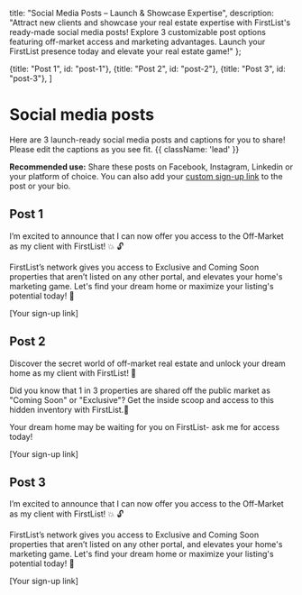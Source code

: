 
<meta name="og:title" content="Launch Your FirstList Presence with Ready-Made Social Media Posts" />
<meta name="og:description" content="Attract new clients & showcase expertise! Explore 3 customizable FirstList social media posts with examples. Announce off-market access & elevate your real estate game!"/>

  title: "Social Media Posts – Launch & Showcase Expertise",
  description: "Attract new clients and showcase your real estate expertise with FirstList's ready-made social media posts! Explore 3 customizable post options featuring off-market access and marketing advantages. Launch your FirstList presence today and elevate your real estate game!"
};


  {title: "Post 1", id: "post-1"},
  {title: "Post 2", id: "post-2"},
  {title: "Post 3", id: "post-3"},
]

# Social media posts

Here are 3 launch-ready social media posts and captions for you to share! Please edit the captions as you see fit. {{ className: 'lead' }}

**Recommended use:** Share these posts on Facebook, Instagram, Linkedin or your platform of choice. You can also add your [custom sign-up link](/contacts/add-contacts#sign-up-link) to the post or your bio. 

## Post 1

<MarketingAssets>
  <MarketingAsset
    src="/images/screenshots/marketing-resources/post-1-1_preview-firstlist.png"
    alt="Properties you won't find anywhere else"
    layout="square"
  />
  <MarketingAsset
    src="/images/screenshots/marketing-resources/post-1-2_preview-firstlist.png"
    alt="Properties you won't find anywhere else"
    layout="square"
  />
</MarketingAssets>

<MarketingMaterial>
I’m excited to announce that I can now offer you access to the Off-Market as my client with FirstList! 💥 🔓

FirstList’s network gives you access to Exclusive and Coming Soon properties that aren’t listed on any other portal, and elevates your home's marketing game. Let's find your dream home or maximize your listing's potential today! 🔑

[Your sign-up link]
</MarketingMaterial>

## Post 2

<MarketingAssets>
  <MarketingAsset
    src="/images/screenshots/marketing-resources/post-2-1_preview-firstlist.png"
    alt="1 in 3 properties are shared in the off-market"
    layout="square"
  />
  <MarketingAsset
    src="/images/screenshots/marketing-resources/post-2-2_preview-firstlist.png"
    alt="1 in 3 properties are shared in the off-market"
    layout="square"
  />
</MarketingAssets>

<MarketingMaterial>
Discover the secret world of off-market real estate and unlock your dream home as my client with FirstList! 🔑  

Did you know that 1 in 3 properties are shared off the public market as "Coming Soon" or "Exclusive"? Get the inside scoop and access to this hidden inventory with FirstList.🏡

Your dream home may be waiting for you on FirstList- ask me for access today!   

[Your sign-up link]
</MarketingMaterial>

## Post 3

<MarketingAssets>
  <MarketingAsset
    src="/images/screenshots/marketing-resources/post-3-1_preview-firstlist.png"
    alt="Your listing, your way"
    layout="square"
  />
  <MarketingAsset
    src="/images/screenshots/marketing-resources/post-3-2_preview-firstlist.png"
    alt="Your listing, your way"
    layout="square"
  />
</MarketingAssets>

<MarketingMaterial>
I’m excited to announce that I can now offer you access to the Off-Market as my client with FirstList! 💥 🔓 

FirstList’s network gives you access to Exclusive and Coming Soon properties that aren’t listed on any other portal, and elevates your home's marketing game. Let's find your dream home or maximize your listing's potential today! 🔑 

[Your sign-up link]
</MarketingMaterial>
